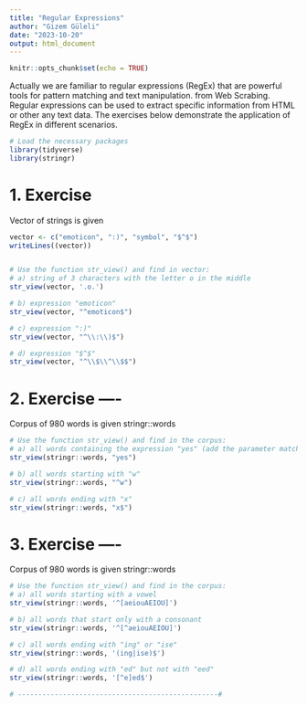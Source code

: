 ---
title: "Regular Expressions"
author: "Gizem Güleli"
date: "2023-10-20"
output: html_document
---

```{r setup, include=FALSE}
knitr::opts_chunk$set(echo = TRUE)
```

Actually we are familiar to regular expressions (RegEx) that are powerful tools for pattern matching and text manipulation. from Web Scrabing. Regular expressions can be used to extract specific information from HTML or other any text data.
The exercises below demonstrate the application of RegEx in different scenarios.

```{r}
# Load the necessary packages
library(tidyverse)
library(stringr)
```


# 1. Exercise

Vector of strings is given

```{r}

vector <- c("emoticon", ":)", "symbol", "$^$")
writeLines((vector))


# Use the function str_view() and find in vector: 
# a) string of 3 characters with the letter o in the middle
str_view(vector, '.o.')

# b) expression "emoticon"
str_view(vector, "^emoticon$")

# c) expression ":)"
str_view(vector, "^\\:\\)$")

# d) expression "$^$"
str_view(vector, "^\\$\\^\\$$")


```


# 2. Exercise ----

 Corpus of 980 words is given stringr::words

```{r}

# Use the function str_view() and find in the corpus:
# a) all words containing the expression "yes" (add the parameter match=T)
str_view(stringr::words, "yes")

# b) all words starting with "w"
str_view(stringr::words, "^w")

# c) all words ending with "x"
str_view(stringr::words, "x$")

```


# 3. Exercise ----
Corpus of 980 words is given stringr::words

```{r}


# Use the function str_view() and find in the corpus:
# a) all words starting with a vowel
str_view(stringr::words, '^[aeiouAEIOU]')

# b) all words that start only with a consonant
str_view(stringr::words, '^[^aeiouAEIOU]')

# c) all words ending with "ing" or "ise"
str_view(stringr::words, '(ing|ise)$')

# d) all words ending with "ed" but not with "eed"
str_view(stringr::words, '[^e]ed$')

# -------------------------------------------------#
```






